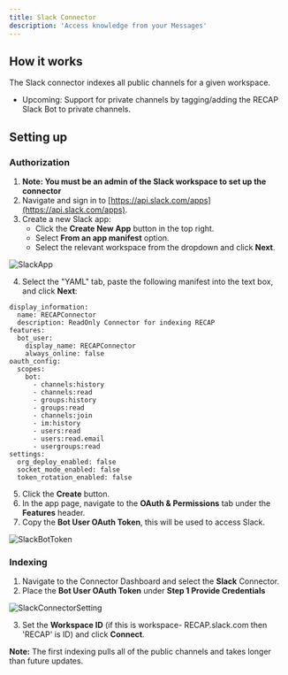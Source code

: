 ```yaml
---
title: Slack Connector
description: 'Access knowledge from your Messages'
---
```


## How it works
The Slack connector indexes all public channels for a given workspace.
- Upcoming: Support for private channels by tagging/adding the RECAP Slack Bot to private channels.


## Setting up
### Authorization
1. **Note: You must be an admin of the Slack workspace to set up the connector**
2. Navigate and sign in to [https://api.slack.com/apps](https://api.slack.com/apps).
3. Create a new Slack app:
    - Click the **Create New App** button in the top right.
    - Select **From an app manifest** option.
    - Select the relevant workspace from the dropdown and click **Next**.

![SlackApp](/images/connectors/slack/SlackApp.png)

4. Select the "YAML" tab, paste the following manifest into the text box, and click **Next**:
```
display_information:
  name: RECAPConnector
  description: ReadOnly Connector for indexing RECAP
features:
  bot_user:
    display_name: RECAPConnector
    always_online: false
oauth_config:
  scopes:
    bot:
      - channels:history
      - channels:read
      - groups:history
      - groups:read
      - channels:join
      - im:history
      - users:read
      - users:read.email
      - usergroups:read
settings:
  org_deploy_enabled: false
  socket_mode_enabled: false
  token_rotation_enabled: false
```

5. Click the **Create** button.
6. In the app page, navigate to the **OAuth & Permissions** tab under the **Features** header.
7. Copy the **Bot User OAuth Token**, this will be used to access Slack.

![SlackBotToken](/images/connectors/slack/SlackBotToken.png)


### Indexing
1. Navigate to the Connector Dashboard and select the **Slack** Connector.
2. Place the **Bot User OAuth Token** under **Step 1 Provide Credentials**

![SlackConnectorSetting](/images/connectors/slack/SlackConnectorSetting.png)

3. Set the **Workspace ID** (if this is workspace- RECAP.slack.com then 'RECAP' is ID) and click **Connect**.

__Note:__ The first indexing pulls all of the public channels and takes longer than future updates.
